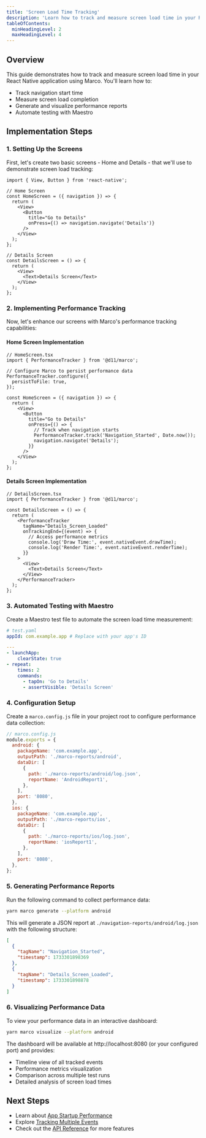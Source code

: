 ```yaml
---
title: 'Screen Load Time Tracking'
description: 'Learn how to track and measure screen load time in your React Native application using Marco'
tableOfContents:
  minHeadingLevel: 2
  maxHeadingLevel: 4
---
```



## Overview

This guide demonstrates how to track and measure screen load time in your React Native application using Marco. You'll learn how to:

- Track navigation start time
- Measure screen load completion
- Generate and visualize performance reports
- Automate testing with Maestro

## Implementation Steps

### 1. Setting Up the Screens

First, let's create two basic screens - Home and Details - that we'll use to demonstrate screen load tracking:

```tsx collapse={5-12, 17-21}
import { View, Button } from 'react-native';

// Home Screen
const HomeScreen = ({ navigation }) => {
  return (
    <View>
      <Button
        title="Go to Details"
        onPress={() => navigation.navigate('Details')}
      />
    </View>
  );
};

// Details Screen
const DetailsScreen = () => {
  return (
    <View>
      <Text>Details Screen</Text>
    </View>
  );
};
```

### 2. Implementing Performance Tracking

Now, let's enhance our screens with Marco's performance tracking capabilities:

#### Home Screen Implementation

```tsx
// HomeScreen.tsx
import { PerformanceTracker } from '@d11/marco';

// Configure Marco to persist performance data
PerformanceTracker.configure({
  persistToFile: true,
});

const HomeScreen = ({ navigation }) => {
  return (
    <View>
      <Button
        title="Go to Details"
        onPress={() => {
          // Track when navigation starts
          PerformanceTracker.track('Navigation_Started', Date.now());
          navigation.navigate('Details');
        }}
      />
    </View>
  );
};
```

#### Details Screen Implementation

```tsx
// DetailsScreen.tsx
import { PerformanceTracker } from '@d11/marco';

const DetailsScreen = () => {
  return (
    <PerformanceTracker
      tagName="Details_Screen_Loaded"
      onTrackingEnd={(event) => {
        // Access performance metrics
        console.log('Draw Time:', event.nativeEvent.drawTime);
        console.log('Render Time:', event.nativeEvent.renderTime);
      }}
    >
      <View>
        <Text>Details Screen</Text>
      </View>
    </PerformanceTracker>
  );
};
```

### 3. Automated Testing with Maestro

Create a Maestro test file to automate the screen load time measurement:

```yaml
# test.yaml
appId: com.example.app # Replace with your app's ID

---
- launchApp:
    clearState: true
- repeat:
    times: 2
    commands:
      - tapOn: 'Go to Details'
      - assertVisible: 'Details Screen'
```

### 4. Configuration Setup

Create a `marco.config.js` file in your project root to configure performance data collection:

```js
// marco.config.js
module.exports = {
  android: {
    packageName: 'com.example.app',
    outputPath: './marco-reports/android',
    dataDir: [
      {
        path: './marco-reports/android/log.json',
        reportName: 'AndroidReport1',
      },
    ],
    port: '8080',
  },
  ios: {
    packageName: 'com.example.app',
    outputPath: './marco-reports/ios',
    dataDir: [
      {
        path: './marco-reports/ios/log.json',
        reportName: 'iosReport1',
      },
    ],
    port: '8080',
  },
};
```

### 5. Generating Performance Reports

Run the following command to collect performance data:

```sh frame="none"
yarn marco generate --platform android
```

This will generate a JSON report at `./navigation-reports/android/log.json` with the following structure:

```json
[
  {
    "tagName": "Navigation_Started",
    "timestamp": 1733301898369
  },
  {
    "tagName": "Details_Screen_Loaded",
    "timestamp": 1733301898878
  }
]
```

### 6. Visualizing Performance Data

To view your performance data in an interactive dashboard:

```sh frame="none"
yarn marco visualize --platform android
```

The dashboard will be available at http://localhost:8080 (or your configured port) and provides:

- Timeline view of all tracked events
- Performance metrics visualization
- Comparison across multiple test runs
- Detailed analysis of screen load times

## Next Steps

- Learn about [App Startup Performance](../app-startup)
- Explore [Tracking Multiple Events](../multiple-events)
- Check out the [API Reference](../../api/tracking-screen) for more features
